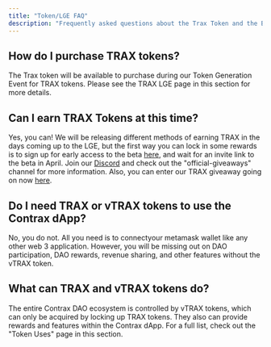 ```yaml
---
title: "Token/LGE FAQ"
description: "Frequently asked questions about the Trax Token and the Balancer LBP"
---
```


## How do I purchase TRAX tokens?

The Trax token will be available to purchase during our Token Generation Event for TRAX tokens. Please see the TRAX LGE page in this section for more details.

## Can I earn TRAX Tokens at this time?

Yes, you can! We will be releasing different methods of earning TRAX in the days coming up to the LGE, but the first way you can lock in some rewards is to sign up for early access to the beta [here](https://my.forms.app/form/6127a7e0bd6e4f7f3a71a783), and wait for an invite link to the beta in April. Join our [Discord](https://discord.gg/CmxCZyq4JM) and check out the "official-giveaways" channel for more information. Also, you can enter our TRAX giveaway going on now [here](https://gleam.io/plWUe/trax-100k-giveaway-10k-to-5-random-winners-10k-to-the-top-5-of-entries).

## Do I need TRAX or vTRAX tokens to use the Contrax dApp?

No, you do not. All you need is to connectyour metamask wallet like any other web 3 application. However, you will be missing out on DAO participation, DAO rewards, revenue sharing, and other features without the vTRAX token.

## What can TRAX and vTRAX tokens do?

The entire Contrax DAO ecosystem is controlled by vTRAX tokens, which can only be acquired by locking up TRAX tokens. They also can provide rewards and features within the Contrax dApp. For a full list, check out the "Token Uses" page in this section.